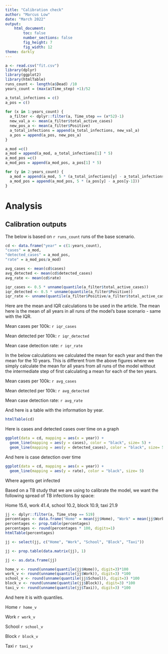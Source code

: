---
title: "Calibration check"
author: "Marcus Low"
date: "March 2022"
output:
    html_document:  
        toc: false
        number_sections: false
        fig_height: 7
        fig_width: 12
theme: darkly
--- 

```{R load_the_basics, include=FALSE}
a <- read.csv("fit.csv")
library(dplyr)
library(ggplot2)
library(htmlTable)
runs_count <- length(a$Dead) /10
years_count = (max(a$Time_step) +1)/52

a_total_infections = c()
a_pos = c()
 
for (x in 1:years_count) {
  a_filter <- dplyr::filter(a, Time_step == (x*52)-1)  
  new_val_a <- mean(a_filter$total_active_cases)
  new_pos_a <- mean(a_filter$Positive)
  a_total_infections = append(a_total_infections, new_val_a) 
  a_pos = append(a_pos, new_pos_a) 
}

a_mod =c()
a_mod = append(a_mod, a_total_infections[1] * 5)
a_mod_pos =c()
a_mod_pos = append(a_mod_pos, a_pos[1] * 5)

for (y in 2:years_count) {
  a_mod = append(a_mod, 5 * (a_total_infections[y] - a_total_infections[y-1]))
  a_mod_pos = append(a_mod_pos, 5 * (a_pos[y] - a_pos[y-1]))
}
```

# Analysis {.tabset .tabset-fade .tabset-pills}

## Calibration outputs
The below is based on `r runs_count` runs of the base scenario.

```{R case_detect, echo = FALSE}

cd <- data.frame("year" = c(1:years_count), 
"cases" = a_mod,
"detected_cases" = a_mod_pos,
"rate" = a_mod_pos/a_mod)

avg_cases <- mean(cd$cases)
avg_detected <- mean(cd$detected_cases) 
avg_rate <- mean(cd$rate) 

iqr_cases <- 0.5 * unname(quantile(a_filter$total_active_cases))
iqr_detected <- 0.5 * unname(quantile(a_filter$Positive))
iqr_rate <- unname(quantile(a_filter$Positive/a_filter$total_active_cases)) 
```

Here are the mean and IQR calculations to be used in the article. The mean here is the mean of all years in all runs of the model's base scenario - same with the IQR.

Mean cases per 100k: `r iqr_cases` 

Mean detected per 100k: `r iqr_detected` 

Mean case detection rate: `r iqr_rate` 

In the below calculations we calculated the mean for each year and then the mean for the 10 years. This is different from the above figures where we simply calculate the mean for all years from all runs of the model without the intermediate step of first calculating a mean for each of the ten years. 

Mean cases per 100k: `r avg_cases` 

Mean detected per 100k: `r avg_detected` 

Mean case detection rate: `r avg_rate` 

And here is a table with the information by year.
```{R cd_table, echo = FALSE}
htmlTable(cd)
```

Here is cases and detected cases over time on a graph
```{R cases_and_detected_cases, echo = FALSE}
ggplot(data = cd, mapping = aes(x = year)) +
  geom_line(mapping = aes(y = cases), color = "black", size= 5) +
  geom_line(mapping = aes(y = detected_cases), color = "black", size= 5) 
```

And here is case detection over time
```{R case_detection_rate_over_time, echo = FALSE}
ggplot(data = cd, mapping = aes(x = year)) +
  geom_line(mapping = aes(y = rate), color = "black", size= 5)  
```

Where agents get infected

Based on a TB study that we are using to calibrate the model, we want the following spread of TB infections by space:

Home 15.6, work 41.4, school 10.2, block 10.9, taxi 21.9 

```{R percentages_non_intervention, echo = FALSE}
jj <- dplyr::filter(a, Time_step == 519)
percentages <- data.frame("Home" = mean(jj$Home), "Work" = mean(jj$Work), "School" = mean(jj$School), "Block" = mean(jj$Block), "Taxi" = mean(jj$Taxi))
percentages <- prop.table(percentages)
percentages <- round(percentages * 100, digits=1)
htmlTable(percentages)

jj <- select(jj, c("Home", "Work", "School", "Block", "Taxi")) 

jj <- prop.table(data.matrix(jj), 1)

jj <- as.data.frame(jj)

home_v <- round(unname(quantile(jj$Home)), digit=3)*100
work_v <- round(unname(quantile(jj$Work)), digit=3) *100
school_v <- round(unname(quantile(jj$School)), digit=3) *100
block_v <- round(unname(quantile(jj$Block)), digit=3) *100
taxi_v <- round(unname(quantile(jj$Taxi)), digit=3) *100
```

And here it is with quantiles.

Home
`r home_v`

Work
`r work_v`

School
`r school_v`

Block
`r block_v`

Taxi
`r taxi_v`
